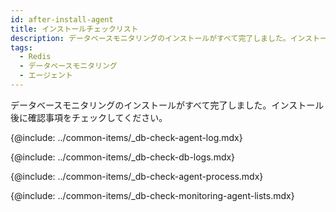 ```yaml
---
id: after-install-agent
title: インストールチェックリスト
description: データベースモニタリングのインストールがすべて完了しました。インストール後に確認事項をチェックしてください。
tags:
  - Redis
  - データベースモニタリング
  - エージェント
---
```


データベースモニタリングのインストールがすべて完了しました。インストール後に確認事項をチェックしてください。

<!-- 에이전트 설치 점검 -->

{@include: ../common-items/_db-check-agent-log.mdx} 

<!-- 로그 확인하기 -->

{@include: ../common-items/_db-check-db-logs.mdx}

<!-- 에이전트 프로세스 확인하기 -->

{@include: ../common-items/_db-check-agent-process.mdx}

<!-- 모니터링 확인하기 -->

{@include: ../common-items/_db-check-monitoring-agent-lists.mdx}
